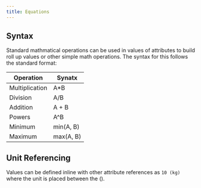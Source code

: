 ```yaml
---
title: Equations
---
```


## Syntax
Standard mathmatical operations can be used in values of attributes to build roll up values or other simple math operations. The syntax for this follows the standard format:

| Operation | Synatx |
| -------- | ----- | 
| Multiplication   | A*B |
| Division | A/B |
| Addition | A + B |
| Powers | A^B |
| Minimum | min(A, B) |
| Maximum | max(A, B) |

## Unit Referencing
Values can be defined inline with other attribute references as `10 (kg)` where the unit is placed between the ().


